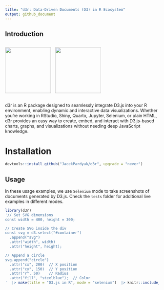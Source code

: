 ```yaml
---
title: "d3r: Data-Driven Documents (D3) in R Ecosystem"
output: github_document
---
```


## Introduction

<div style="display: flex; align-items: center;">
  <img src="https://upload.wikimedia.org/wikipedia/commons/1/15/Logo_D3.svg" style="height: 150px; margin-right: 10px;">
  <img src="https://upload.wikimedia.org/wikipedia/commons/1/1b/R_logo.svg" style="height: 150px;">
</div>

d3r is an R package designed to seamlessly integrate D3.js into your R environment, enabling dynamic and interactive data visualizations. Whether you're working in RStudio, Shiny, Quarto, Jupyter, Selenium, or plain HTML, d3r provides an easy way to create, embed, and interact with D3.js-based charts, graphs, and visualizations without needing deep JavaScript knowledge.

# Installation

``` r
devtools::install_github("JacekPardyak/d3r", upgrade = "never")
```

## Usage

In these usage examples, we use `Selenium` mode to take screenshots of documents generated by D3.js. Check the `tests` folder for additional live examples in different modes.

```r
library(d3r)
'// Set SVG dimensions
const width = 400, height = 300;

// Create SVG inside the div
const svg = d3.select("#container")
  .append("svg")
  .attr("width", width)
  .attr("height", height);

// Append a circle
svg.append("circle")
  .attr("cx", 200)  // X position
  .attr("cy", 150)  // Y position
  .attr("r", 50)    // Radius
  .attr("fill", "steelblue");  // Color
'  |> make(title = "D3.js in R", mode = "selenium")  |> knitr::include_graphics()
```


